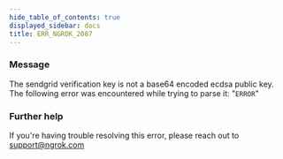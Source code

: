 ```yaml
---
hide_table_of_contents: true
displayed_sidebar: docs
title: ERR_NGROK_2087
---
```


### Message

The sendgrid verification key is not a base64 encoded ecdsa public key. The following error was encountered while trying to parse it: "`ERROR`"

### Further help

If you're having trouble resolving this error, please reach out to [support@ngrok.com](mailto:support@ngrok.com?subject=Help%20with%20ERR_NGROK_2087)
